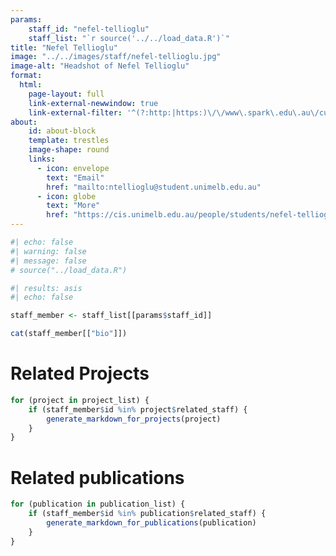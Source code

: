 ```yaml
---
params:
    staff_id: "nefel-tellioglu"
    staff_list: "`r source('../../load_data.R')`"
title: "Nefel Tellioglu"
image: "../../images/staff/nefel-tellioglu.jpg"
image-alt: "Headshot of Nefel Tellioglu"
format:
  html:
    page-layout: full
    link-external-newwindow: true
    link-external-filter: '^(?:http:|https:)\/\/www\.spark\.edu\.au\/custom'
about:
    id: about-block
    template: trestles
    image-shape: round
    links:
      - icon: envelope
        text: "Email"
        href: "mailto:ntellioglu@student.unimelb.edu.au"
      - icon: globe
        text: "More"
        href: "https://cis.unimelb.edu.au/people/students/nefel-tellioglu"
---
```

   
```r
#| echo: false
#| warning: false
#| message: false
# source("../load_data.R")
```
::: {#about-block}

```r
#| results: asis
#| echo: false

staff_member <- staff_list[[params$staff_id]]

cat(staff_member[["bio"]])

```

:::

# Related Projects

```r
for (project in project_list) {
    if (staff_member$id %in% project$related_staff) {
        generate_markdown_for_projects(project)
    }
}
```

# Related publications

```r
for (publication in publication_list) {
    if (staff_member$id %in% publication$related_staff) {
        generate_markdown_for_publications(publication)
    }
}
```
